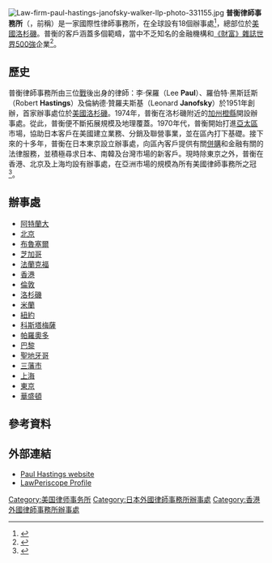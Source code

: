 {{Infobox law firm
| firm_name      = 普衡律師事務所<br />Paul Hastings LLP
| firm_logo      = Paul Hastings logo.svg
| headquarters   = [[洛杉磯|洛杉磯]]
| num_offices    = 18
| practice_areas = General practice
| key_people     = Seth M. Zachary（主席）；Greg Nitzkowski（執行合夥人）
| date_founded   = 1951
| founder        = 李·保羅（Lee Paul）、羅伯特·赫斯廷斯（Robert Hastings）、倫納德·贊羅夫斯基（Leonard Janofsky）
| company_type   = [[有限責任合夥|有限責任合夥]]
| homepage       = [http://www.paulhastings.com www.paulhastings.com]
}}
[[File:Law-firm-paul-hastings-janofsky-walker-llp-photo-331155.jpg|thumb]]
'''普衡律師事務所'''（{{lang-en|Paul Hastings}}，前稱{{lang|en|Paul, Hastings, Janofsky & Walker LLP}}）是一家國際性律師事務所，在全球設有18個辦事處<ref>{{Cite web |url=http://www.paulhastings.com/ |title=存档副本 |access-date=2011-05-18 |archive-date=2021-03-24 |archive-url=https://web.archive.org/web/20210324192143/https://www.paulhastings.com/ |dead-url=no }}</ref>，總部位於[[美國|美國]][[洛杉磯|洛杉磯]]。普衡的客戶涵蓋多個範疇，當中不乏知名的金融機構和[[財富_(雜誌)|《財富》雜誌]][[世界500強_(財富)|世界500強]]企業<ref>{{Cite web |url=http://www.judged.com/jdfirmdetail.php?firmid=1846 |title=存档副本 |access-date=2011-05-18 |archive-url=https://web.archive.org/web/20110713123539/http://www.judged.com/jdfirmdetail.php?firmid=1846 |archive-date=2011-07-13 |dead-url=yes }}</ref>。

== 歷史 ==
普衡律師事務所由三位[[第二次世界大戰|戰]]後出身的律師：李·保羅（Lee '''Paul'''）、羅伯特·黑斯廷斯（Robert '''Hastings'''）及倫納德·贊羅夫斯基（Leonard '''Janofsky'''）於1951年創辦，首家辦事處位於[[美國|美國]][[洛杉磯|洛杉磯]]。1974年，普衡在洛杉磯附近的[[加州|加州]][[橙縣_(加利福尼亞州)|橙縣]]開設辦事處。從此，普衡便不斷拓展規模及地理覆蓋。1970年代，普衡開始打進[[亞太區|亞太區]]市場，協助日本客戶在美國建立業務、分銷及聯營事業，並在區內打下基礎。接下來的十多年，普衡在日本東京設立辦事處，向區內客戶提供有關[[併購|併購]]和金融有關的法律服務，並積極尋求日本、南韓及台灣市場的新客戶。現時除東京之外，普衡在香港、北京及上海均設有辦事處，在亞洲市場的規模為所有美國律師事務所之冠<ref name="vault.com">{{Cite web |url=http://www.vault.com/companies/whyus/whyus_main.jsp?wu_page=2&product_id=409&ch_id=242&tabnum=6 |title=存档副本 |access-date=2011-05-18 |archive-url=https://web.archive.org/web/20131113085812/http://www.vault.com/companies/whyus/whyus_main.jsp?wu_page=2&product_id=409&ch_id=242&tabnum=6 |archive-date=2013-11-13 |dead-url=yes }}</ref>。

== 辦事處 ==
* [[阿特蘭大|阿特蘭大]]
* [[北京|北京]]
* [[布魯塞爾|布魯塞爾]]
* [[芝加哥|芝加哥]]
* [[法蘭克福|法蘭克福]]
* [[香港|香港]]
* [[倫敦|倫敦]]
* [[洛杉磯|洛杉磯]]
* [[米蘭|米蘭]]
* [[紐約|紐約]]
* [[科斯塔梅薩|科斯塔梅薩]]
* [[帕羅奧多|帕羅奧多]]
* [[巴黎|巴黎]]
* [[聖地牙哥|聖地牙哥]]
* [[三藩市|三藩市]]
* [[上海|上海]]
* [[東京|東京]]
* [[華盛頓|華盛頓]]

== 參考資料 ==
{{Reflist}}

== 外部連結 ==
* [http://www.paulhastings.com Paul Hastings website] {{Wayback|url=http://www.paulhastings.com/ |date=20210324192143 }}
* [https://web.archive.org/web/20110719101935/http://www.lawperiscope.com/profiles/186.html LawPeriscope Profile]

[[Category:美国律师事务所|Category:美国律师事务所]]
[[Category:日本外國律師事務所辦事處|Category:日本外國律師事務所辦事處]]
[[Category:香港外國律師事務所辦事處|Category:香港外國律師事務所辦事處]]